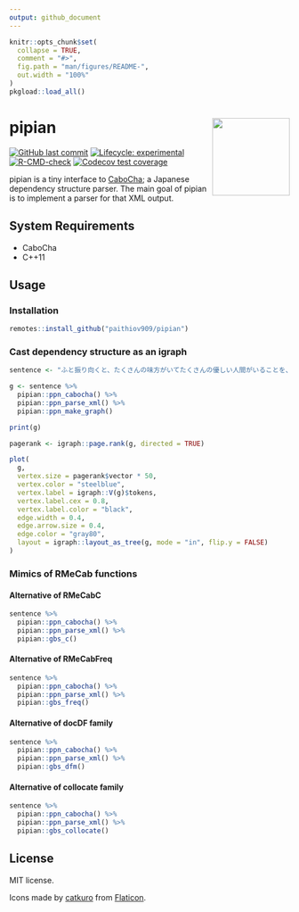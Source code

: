 ```yaml
---
output: github_document
---
```


<!-- README.md is generated from README.Rmd. Please edit that file -->

```r
knitr::opts_chunk$set(
  collapse = TRUE,
  comment = "#>",
  fig.path = "man/figures/README-",
  out.width = "100%"
)
pkgload::load_all()
```

# pipian <a href='https://paithiov909.github.io/pipian/'><img src='man/figures/logo.png' align="right" height="139" /></a>

<!-- badges: start -->
[![GitHub last commit](https://img.shields.io/github/last-commit/paithiov909/pipian)](#)
[![Lifecycle: experimental](https://img.shields.io/badge/lifecycle-experimental-orange.svg)](https://lifecycle.r-lib.org/articles/stages.html#experimental)
[![R-CMD-check](https://github.com/paithiov909/pipian/actions/workflows/check.yml/badge.svg)](https://github.com/paithiov909/pipian/actions/workflows/check.yml)
[![Codecov test coverage](https://codecov.io/gh/paithiov909/pipian/branch/main/graph/badge.svg)](https://app.codecov.io/gh/paithiov909/pipian?branch=main)
<!-- badges: end -->

pipian is a tiny interface to [CaboCha](https://taku910.github.io/cabocha/); a Japanese dependency structure parser. The main goal of pipian is to implement a parser for that XML output.

## System Requirements

- CaboCha
- C++11

## Usage

### Installation

``` r
remotes::install_github("paithiov909/pipian")
```

### Cast dependency structure as an igraph

```r
sentence <- "ふと振り向くと、たくさんの味方がいてたくさんの優しい人間がいることを、わざわざ自分の誕生日が来ないと気付けない自分を奮い立たせながらも、毎日こんな、湖のようななんの引っ掛かりもない、落ちつき倒し、音一つも感じさせない人間でいれる方に憧れを持てたとある25歳の眩しき朝のことでした"

g <- sentence %>% 
  pipian::ppn_cabocha() %>% 
  pipian::ppn_parse_xml() %>% 
  pipian::ppn_make_graph()

print(g)
```

```r
pagerank <- igraph::page.rank(g, directed = TRUE)

plot(
  g,
  vertex.size = pagerank$vector * 50,
  vertex.color = "steelblue",
  vertex.label = igraph::V(g)$tokens,
  vertex.label.cex = 0.8,
  vertex.label.color = "black",
  edge.width = 0.4,
  edge.arrow.size = 0.4,
  edge.color = "gray80",
  layout = igraph::layout_as_tree(g, mode = "in", flip.y = FALSE)
)
```

### Mimics of RMeCab functions

#### Alternative of RMeCabC

```r
sentence %>% 
  pipian::ppn_cabocha() %>% 
  pipian::ppn_parse_xml() %>% 
  pipian::gbs_c()
```

#### Alternative of RMeCabFreq

```r
sentence %>% 
  pipian::ppn_cabocha() %>% 
  pipian::ppn_parse_xml() %>% 
  pipian::gbs_freq()
```

#### Alternative of docDF family

```r
sentence %>% 
  pipian::ppn_cabocha() %>% 
  pipian::ppn_parse_xml() %>% 
  pipian::gbs_dfm()
```

#### Alternative of collocate family

```r
sentence %>% 
  pipian::ppn_cabocha() %>% 
  pipian::ppn_parse_xml() %>% 
  pipian::gbs_collocate()
```

## License

MIT license.

Icons made by [catkuro](https://www.flaticon.com/authors/catkuro) from [Flaticon](https://www.flaticon.com/).
